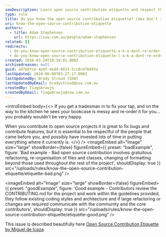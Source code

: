 ```yaml
---
seoDescription: Learn open source contribution etiquette and respect the work of others by following guidelines and maintaining coding styles.
type: rule
title: Do you know the open source contribution etiquette? (aka Don't re-order my house when fixing my tap)
uri: know-the-open-source-contribution-etiquette
authors:
  - title: Adam Stephensen
    url: https://ssw.com.au/people/adam-stephensen
related: []
redirects:
  - do-you-know-open-source-contribution-etiquette-a-k-a-dont-re-order-my-house-when-you-fix-my-tap
  - do-you-know-open-source-contribution-etiquette-(-a-k-a-dont-re-order-my-house-when-you-fix-my-tap)
created: 2016-03-29T18:59:01.000Z
archivedreason: null
guid: a97b8fce-4e4f-4edd-8033-5cc0cd76493a
lastUpdated: 2024-06-08T03:27:17.000Z
lastUpdatedBy: Brady Stroud [SSW]
lastUpdatedByEmail: bradystroud@ssw.com.au
createdBy: TiagoAraujo
createdByEmail: TiagoAraujo@ssw.com.au
---
```


<introEmbed
  body={<>
If you get a tradesman in to fix your tap, and on the way to the kitchen he sees your bookcase is messy and re-order it for you... you probably wouldn't be very happy.

When you contribute to open source projects it is great to fix bugs and contribute features, but it is essential to be respectful of the people that came before you, and possibly have invested lots of time in putting everything where it currently is.
  </>}
/>
<imageEmbed
  alt="Image"
  size="large"
  showBorder={false}
  figureEmbed={{
    preset: "badExample",
    figure: 'Bad example - Bad open source contribution involves gratuitous refactoring, re-organisation of files and classes, changing of formatting beyond those used throughout the rest of the project',
    shouldDisplay: true
  }}
  src="/uploads/rules/know-the-open-source-contribution-etiquette/etiquette-bad.png"
/>

<imageEmbed
  alt="Image"
  size="large"
  showBorder={false}
  figureEmbed={{
    preset: "goodExample",
    figure: 'Good example - Contributors review the CONTRIBUTING.md for the project and work within the guidelines provided, they follow existing coding styles and architecture and if large refactoring or changes are required communicate with the community and the core contributors',
    shouldDisplay: true
  }}
  src="/uploads/rules/know-the-open-source-contribution-etiquette/etiquette-good.png"
/>

This issue is described beautifully here [Open Source Contribution Etiquette by Miguel de Icaza](https://tirania.org/blog/archive/2010/Dec-31.html).
